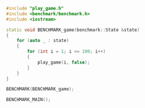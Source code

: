 ```cpp title="benchmark_game.cpp"
#include "play_game.h"
#include <benchmark/benchmark.h>
#include <iostream>

static void BENCHMARK_game(benchmark::State &state)
{
    for (auto _ : state)
    {
        for (int i = 1; i <= 100; i++)
        {
            play_game(i, false);
        }
    }
}

BENCHMARK(BENCHMARK_game);

BENCHMARK_MAIN();
```